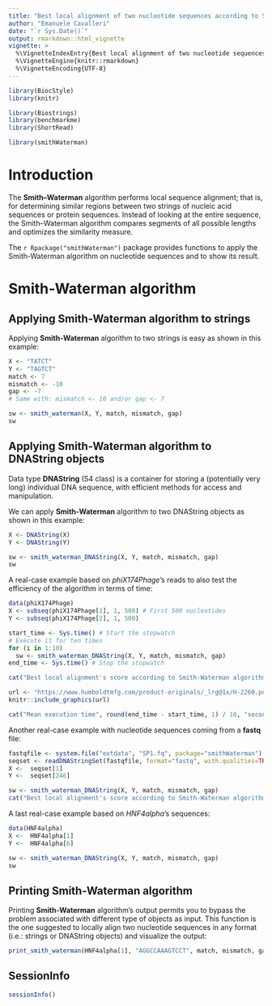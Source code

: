 ```yaml
---
title: "Best local alignment of two nucleotide sequences according to Smith-Waterman algorithm with smithWaterman"
author: "Emanuele Cavalleri"
date: "`r Sys.Date()`"
output: rmarkdown::html_vignette
vignette: >
  %\VignetteIndexEntry{Best local alignment of two nucleotide sequences according to Smith-Waterman algorithm with smithWaterman}
  %\VignetteEngine{knitr::rmarkdown}
  %\VignetteEncoding{UTF-8}
---
```


```r
library(BiocStyle)
library(knitr)
```

```r
library(Biostrings)
library(benchmarkme)
library(ShortRead)

library(smithWaterman)
```

# Introduction

The **Smith–Waterman** algorithm performs local sequence alignment; that is, for determining similar regions between two strings of nucleic acid sequences or protein sequences. Instead of looking at the entire sequence, the Smith–Waterman algorithm compares segments of all possible lengths and optimizes the similarity measure.

The `r Rpackage("smithWaterman")` package provides functions to apply the Smith-Waterman algorithm on nucleotide sequences and to show its result.

# Smith-Waterman algorithm

## Applying **Smith-Waterman** algorithm to strings

Applying **Smith-Waterman** algorithm to two strings is easy as shown in this example:

```r
X <- "TATCT"
Y <- "TAGTCT"
match <- 7
mismatch <- -10
gap <- -7
# Same with: mismatch <- 10 and/or gap <- 7

sw <- smith_waterman(X, Y, match, mismatch, gap)
sw
```

## Applying **Smith-Waterman** algorithm to DNAString objects

Data type **DNAString** (S4 class) is a container for storing a (potentially very long) individual DNA sequence, with efficient methods for access and manipulation.

We can apply **Smith-Waterman** algorithm to two DNAString objects as shown in this example:

```r
X <- DNAString(X)
Y <- DNAString(Y)

sw <- smith_waterman_DNAString(X, Y, match, mismatch, gap)
sw
```

A real-case example based on *phiX174Phage*'s reads to also test the efficiency of the algorithm in terms of time:

```r
data(phiX174Phage)
X <- subseq(phiX174Phage[1], 1, 500) # First 500 nucleotides
Y <- subseq(phiX174Phage[2], 1, 500)

start_time <- Sys.time() # Start the stopwatch
# Execute it for ten times
for (i in 1:10)
  sw <- smith_waterman_DNAString(X, Y, match, mismatch, gap)
end_time <- Sys.time() # Stop the stopwatch

cat("Best local alignment's score according to Smith-Waterman algorithm:", sw[[3]])
```

```r
url <- "https://www.humboldtmfg.com/product-originals/_lrg@1x/H-2260.png"
knitr::include_graphics(url)
```

```r
cat("Mean execution time", round(end_time - start_time, 1) / 10, "second(s) on a(n)", get_cpu()$model_name, "having", round(get_ram()/1000000000, 2), "GB of RAM")
```

Another real-case example with nucleotide sequences coming from a **fastq** file:

```r
fastqfile <- system.file("extdata", "SP1.fq", package="smithWaterman")
seqset <- readDNAStringSet(fastqfile, format="fastq", with.qualities=TRUE)
X <-  seqset[1]
Y <-  seqset[246]

sw <- smith_waterman_DNAString(X, Y, match, mismatch, gap)
cat("Best local alignment's score according to Smith-Waterman algorithm:", sw[[3]])
```

A last real-case example based on *HNF4alpha*'s sequences:

```r
data(HNF4alpha)
X <-  HNF4alpha[1]
Y <-  HNF4alpha[6]

sw <- smith_waterman_DNAString(X, Y, match, mismatch, gap)
sw
```

## Printing **Smith-Waterman** algorithm

Printing **Smith-Waterman** algorithm's output permits you to bypass the problem associated with different type of objects as input. This function is the one suggested to locally align two nucleotide sequences in any format (i.e.: strings or DNAString objects) and visualize the output:

```r
print_smith_waterman(HNF4alpha[1], "AGGCCAAAGTCCT", match, mismatch, gap)
```

## SessionInfo
```r
sessionInfo()
```